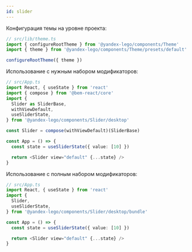 ```yaml
---
id: slider
---
```


Конфигурация темы на уровне проекта:

```ts
// src/lib/theme.ts
import { configureRootTheme } from '@yandex-lego/components/Theme'
import { theme } from '@yandex-lego/components/Theme/presets/default'

configureRootTheme({ theme })
```

Использование с нужным набором модификаторов:

```ts
// src/App.ts
import React, { useState } from 'react'
import { compose } from '@bem-react/core'
import {
  Slider as SliderBase,
  withViewDefault,
  useSliderState,
} from '@yandex-lego/components/Slider/desktop'

const Slider = compose(withViewDefault)(SliderBase)

const App = () => {
  const state = useSliderState({ value: [10] })

  return <Slider view="default" {...state} />
}
```

Использование с полным набором модификаторов:

```ts
// src/App.ts
import React, { useState } from 'react'
import {
  Slider,
  useSliderState,
} from '@yandex-lego/components/Slider/desktop/bundle'

const App = () => {
  const state = useSliderState({ value: [10] })

  return <Slider view="default" {...state} />
}
```

